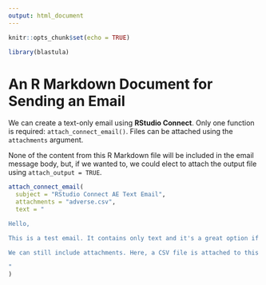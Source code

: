 ```yaml
---
output: html_document
---
```


```r
knitr::opts_chunk$set(echo = TRUE)

library(blastula)
```

# An R Markdown Document for Sending an Email

We can create a text-only email using **RStudio Connect**. Only one function is required: `attach_connect_email()`. Files can be attached using the `attachments` argument.

None of the content from this R Markdown file will be included in the email message body, but, if we wanted to, we could elect to attach the output file using `attach_output = TRUE`.

```r
attach_connect_email(  
  subject = "RStudio Connect AE Text Email",
  attachments = "adverse.csv",
  text = "

Hello,

This is a test email. It contains only text and it's a great option if you only want to send a simple email for your AEs.

We can still include attachments. Here, a CSV file is attached to this email (`adverse.csv`).

"
)
```

